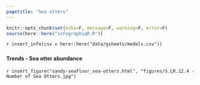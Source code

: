 ```yaml
---
pagetitle: "Sea otters"
---
```


```r
knitr::opts_chunk$set(echo=F, message=F, warning=F, error=F)
source(here::here("infographiqR.R"))
```

`r insert_info(csv = here::here("data/gsheets/modals.csv"))`


### {.tabset}

#### Trends - Sea otter abundance

`r insert_figure("sandy-seafloor_sea-otters.html", "figures/S.LR.12.4 - Number of Sea Otters.jpg")`
